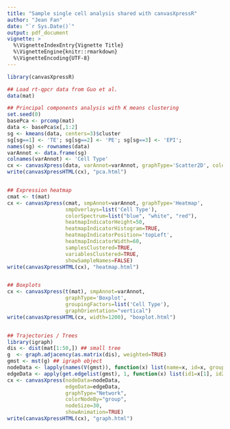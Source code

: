 ```yaml
---
title: "Sample single cell analysis shared with canvasXpressR"
author: "Jean Fan"
date: "`r Sys.Date()`"
output: pdf_document
vignette: >
  %\VignetteIndexEntry{Vignette Title}
  %\VignetteEngine{knitr::rmarkdown}
  %\VignetteEncoding{UTF-8}
---
```


```r
library(canvasXpressR)

## Load rt-qpcr data from Guo et al.
data(mat)

## Principal components analysis with K means clustering
set.seed(0)
basePca <- prcomp(mat)
data <- basePca$x[,1:2]
sg <- kmeans(data, centers=3)$cluster
sg[sg==1] <- 'TE'; sg[sg==2] <- 'PE'; sg[sg==3] <- 'EPI';
names(sg) <- rownames(data)
varAnnot <- data.frame(sg)
colnames(varAnnot) <- 'Cell Type'
cx <- canvasXpress(data, varAnnot=varAnnot, graphType='Scatter2D', colorBy='Cell Type')
write(canvasXpressHTML(cx), "pca.html")


## Expression heatmap
cmat <- t(mat)
cx <- canvasXpress(cmat, smpAnnot=varAnnot, graphType='Heatmap', 
                   smpOverlays=list('Cell Type'), 
                   colorSpectrum=list("blue", "white", "red"),
                   heatmapIndicatorHeight=50,
                   heatmapIndicatorHistogram=TRUE,
                   heatmapIndicatorPosition='topLeft',
                   heatmapIndicatorWidth=60,
                   samplesClustered=TRUE,
                   variablesClustered=TRUE,
                   showSampleNames=FALSE)
write(canvasXpressHTML(cx), "heatmap.html")


## Boxplots
cx <- canvasXpress(t(mat), smpAnnot=varAnnot, 
                   graphType='Boxplot', 
                   groupingFactors=list('Cell Type'), 
                   graphOrientation="vertical")
write(canvasXpressHTML(cx, width=1200), "boxplot.html")


## Trajectories / Trees
library(igraph)
dis <- dist(mat[1:50,]) ## small tree
g  <- graph.adjacency(as.matrix(dis), weighted=TRUE)
gmst <- mst(g) ## igraph object
nodeData <- lapply(names(V(gmst)), function(x) list(name=x, id=x, group=sg[x]))
edgeData <- apply(get.edgelist(gmst), 1, function(x) list(id1=x[1], id2=x[2]))
cx <- canvasXpress(nodeData=nodeData, 
                   edgeData=edgeData,
                   graphType="Network", 
                   colorNodeBy="group",
                   nodeSize=30,
                   showAnimation=TRUE)
write(canvasXpressHTML(cx), "graph.html")

```

